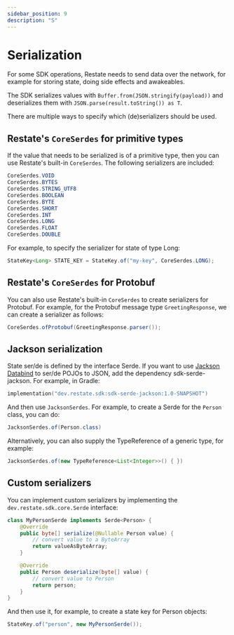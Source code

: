 ```yaml
---
sidebar_position: 9
description: "S"
---
```



# Serialization

For some SDK operations, Restate needs to send data over the network, for example for storing state, doing side effects and awakeables.

<Tabs groupId="sdk">
<TabItem value="ts" label="Typescript">

The SDK serializes values with `Buffer.from(JSON.stringify(payload))` and deserializes them with `JSON.parse(result.toString()) as T`.

</TabItem>
<TabItem value="java" label="Java">

    
There are multiple ways to specify which (de)serializers should be used.

## Restate's `CoreSerdes` for primitive types

If the value that needs to be serialized is of a primitive type, then you can use Restate's built-in `CoreSerdes`.
The following serializers are included:

```java
CoreSerdes.VOID
CoreSerdes.BYTES
CoreSerdes.STRING_UTF8
CoreSerdes.BOOLEAN
CoreSerdes.BYTE
CoreSerdes.SHORT
CoreSerdes.INT
CoreSerdes.LONG
CoreSerdes.FLOAT
CoreSerdes.DOUBLE
```

For example, to specify the serializer for state of type Long:

```java
StateKey<Long> STATE_KEY = StateKey.of("my-key", CoreSerdes.LONG);
```

## Restate's `CoreSerdes` for Protobuf

You can also use Restate's built-in `CoreSerdes` to create serializers for Protobuf.
For example, for the Protobuf message type `GreetingResponse`, we can create a serializer as follows:

```java
CoreSerdes.ofProtobuf(GreetingResponse.parser());
```

## Jackson serialization

State ser/de is defined by the interface Serde. If you want to use [Jackson Databind](https://github.com/FasterXML/jackson) to ser/de POJOs to JSON, add the dependency sdk-serde-jackson.
For example, in Gradle:

```kotlin
implementation("dev.restate.sdk:sdk-serde-jackson:1.0-SNAPSHOT")
```

And then use `JacksonSerdes`. For example, to create a Serde for the `Person` class, you can do:

```java
JacksonSerdes.of(Person.class)
```

Alternatively, you can also supply the TypeReference of a generic type, for example:

```java
JacksonSerdes.of(new TypeReference<List<Integer>>() { })
```

## Custom serializers
You can implement custom serializers by implementing the `dev.restate.sdk.core.Serde` interface:

```java
class MyPersonSerde implements Serde<Person> {
    @Override
    public byte[] serialize(@Nullable Person value) {
        // convert value to a ByteArray
        return valueAsByteArray;
    }

    @Override
    public Person deserialize(byte[] value) {
        // convert value to Person
        return person;
    }
}
```

And then use it, for example, to create a state key for Person objects:

```java
StateKey.of("person", new MyPersonSerde());
```

</TabItem>
</Tabs>



